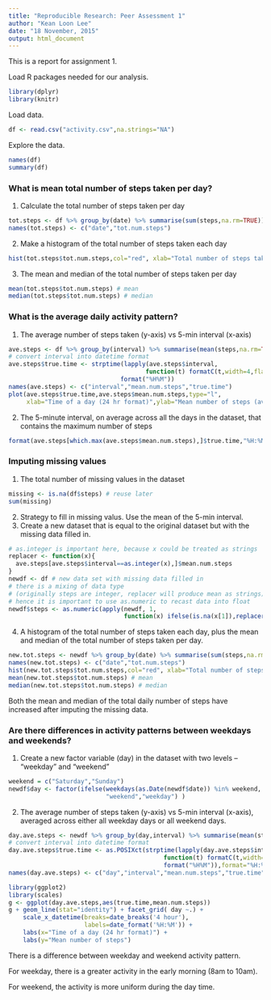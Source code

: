 ```yaml
---
title: "Reproducible Research: Peer Assessment 1"
author: "Kean Loon Lee"
date: "18 November, 2015"
output: html_document
---
```


This is a report for assignment 1.

Load R packages needed for our analysis.
```r
library(dplyr)
library(knitr)
```

Load data.  
```r
df <- read.csv("activity.csv",na.strings="NA")
```

Explore the data.
```r
names(df)
summary(df)
```

### What is mean total number of steps taken per day?
1. Calculate the total number of steps taken per day
```r
tot.steps <- df %>% group_by(date) %>% summarise(sum(steps,na.rm=TRUE))
names(tot.steps) <- c("date","tot.num.steps")
```

2. Make a histogram of the total number of steps taken each day
```r
hist(tot.steps$tot.num.steps,col="red", xlab="Total number of steps taken each day")
```

3. The mean and median of the total number of steps taken per day
```r
mean(tot.steps$tot.num.steps) # mean
median(tot.steps$tot.num.steps) # median
```

### What is the average daily activity pattern?
1. The average number of steps taken (y-axis) vs 5-min interval (x-axis)
```r
ave.steps <- df %>% group_by(interval) %>% summarise(mean(steps,na.rm=TRUE))
# convert interval into datetime format
ave.steps$true.time <- strptime(lapply(ave.steps$interval,
                                      function(t) formatC(t,width=4,flag="0")),
                               format("%H%M"))
names(ave.steps) <- c("interval","mean.num.steps","true.time")
plot(ave.steps$true.time,ave.steps$mean.num.steps,type="l",
     xlab="Time of a day (24 hr format)",ylab="Mean number of steps (averaged over all days)")
```

2. The 5-minute interval, on average across all the days in the dataset, that contains the maximum number of steps
```r
format(ave.steps[which.max(ave.steps$mean.num.steps),]$true.time,"%H:%M")
```

### Imputing missing values
1. The total number of missing values in the dataset
```r
missing <- is.na(df$steps) # reuse later
sum(missing)
```

2. Strategy to fill in missing valus. Use the mean of the 5-min interval.
3. Create a new dataset that is equal to the original dataset but with the missing data filled in.
```r
# as.integer is important here, because x could be treated as strings
replacer <- function(x){
  ave.steps[ave.steps$interval==as.integer(x),]$mean.num.steps
}
newdf <- df # new data set with missing data filled in
# there is a mixing of data type 
# (originally steps are integer, replacer will produce mean as strings)
# hence it is important to use as.numeric to recast data into float
newdf$steps <- as.numeric(apply(newdf, 1, 
                                function(x) ifelse(is.na(x[1]),replacer(x[3]),x[1])))
```

4. A histogram of the total number of steps taken each day, plus the mean and median of the total number of steps taken per day.
```r
new.tot.steps <- newdf %>% group_by(date) %>% summarise(sum(steps,na.rm=TRUE))
names(new.tot.steps) <- c("date","tot.num.steps")
hist(new.tot.steps$tot.num.steps,col="red", xlab="Total number of steps taken each day (new data set)") # histogram
mean(new.tot.steps$tot.num.steps) # mean
median(new.tot.steps$tot.num.steps) # median
```
Both the mean and median of the total daily number of steps have increased after imputing the missing data.

### Are there differences in activity patterns between weekdays and weekends?
1. Create a new factor variable (day) in the dataset with two levels -- "weekday" and "weekend"
```r
weekend = c("Saturday","Sunday")
newdf$day <- factor(ifelse(weekdays(as.Date(newdf$date)) %in% weekend,
                           "weekend","weekday") )
```

2. The average number of steps taken (y-axis) vs 5-min interval (x-axis), averaged across either all weekday days or all weekend days.
```r
day.ave.steps <- newdf %>% group_by(day,interval) %>% summarise(mean(steps,na.rm=TRUE))
# convert interval into datetime format
day.ave.steps$true.time <- as.POSIXct(strptime(lapply(day.ave.steps$interval,
                                           function(t) formatC(t,width=4,flag="0")),
                                           format("%H%M")),format="%H:%M")
names(day.ave.steps) <- c("day","interval","mean.num.steps","true.time")

library(ggplot2)
library(scales)
g <- ggplot(day.ave.steps,aes(true.time,mean.num.steps))
g + geom_line(stat="identity") + facet_grid( day ~.) + 
    scale_x_datetime(breaks=date_breaks('4 hour'), 
                     labels=date_format('%H:%M')) +
    labs(x="Time of a day (24 hr format)") +
    labs(y="Mean number of steps")
```

There is a difference between weekday and weekend activity pattern. 

For weekday, there is a greater activity in the early morning (8am to 10am). 

For weekend, the activity is more uniform during the day time.